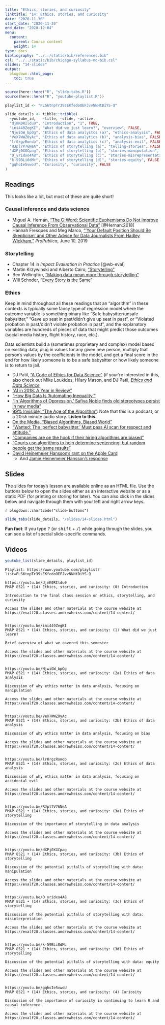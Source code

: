 ```yaml
---
title: "Ethics, stories, and curiosity"
linktitle: "14: Ethics, stories, and curiosity"
date: "2020-11-30"
start_date: "2020-11-30"
end_date: "2020-12-04"
menu:
  content:
    parent: Course content
    weight: 14
type: docs
bibliography: "../../static/bib/references.bib"
csl: "../../static/bib/chicago-syllabus-no-bib.csl"
slides: "14-slides"
output:
  blogdown::html_page:
    toc: true
---
```


```r
source(here::here("R", "slide-tabs.R"))
source(here::here("R", "youtube-playlist.R"))

playlist_id <- "PLS6tnpTr39sEKfedoOEFJvvNNHtDiYS-Q"

slide_details <- tibble::tribble(
  ~youtube_id,   ~title, ~slide, ~active,
  "djmK0RIldu0", "Introduction", "1", TRUE,
  "ini449ZegKI", "What did we just learn?", "overview", FALSE,
  "NjwiGW_bpOg", "Ethics of data analyitcs (a)", "ethics-analysis", FALSE,
  "VeX7WWZOyAc", "Ethics of data analytics (b)", "analysis-bias", FALSE,
  "lr0rgzRondo", "Ethics of data analytics (c)", "analysis-evil", FALSE,
  "RJpl7V76NeA", "Ethics of storytelling (a)", "telling-stories", FALSE,
  "dXPj0XGCpag", "Ethics of storytelling (b)", "stories-manipulation", FALSE,
  "O_yridxo4A8", "Ethics of storytelling (c)", "stories-misrepresentation", FALSE,
  "k-59BLi8dMc", "Ethics of storytelling (d)", "stories-equity", FALSE,
  "gqhoIe5vwoU", "Curiosity", "curiosity", FALSE
)
```

## Readings

This looks like a lot, but most of these are quite short!

### Causal inference and data science

- <i class="far fa-file-pdf"></i> Miguel A. Hernán, ["The C-Word: Scientific Euphemisms Do Not Improve Causal Inference From Observational Data"](https://www.ncbi.nlm.nih.gov/pmc/articles/PMC5888052/) [@Hernan:2018]
- <i class="fas fa-external-link-square-alt"></i> Hannah Fresques and Meg Marco, ["'Your Default Position Should Be Skepticism' and Other Advice for Data Journalists From Hadley Wickham,"](https://www.propublica.org/nerds/hadley-wickham-your-default-position-should-be-skepticism-and-other-advice-for-data-journalists) *ProPublica*, June 10, 2019

### Storytelling

- <i class="fas fa-book"></i> Chapter 14 in *Impact Evaluation in Practice* [@wb-eval]
- <i class="fas fa-file-pdf"></i> Martin Krzywinski and Alberto Cairo, ["Storytelling"](https://www.nature.com/articles/nmeth.2571.pdf)
- <i class="fab fa-youtube"></i> Ben Wellington, ["Making data mean more through storytelling"](https://www.youtube.com/watch?v=6xsvGYIxJok)
- <i class="fab fa-youtube"></i> Will Schoder, ["Every Story is the Same"](https://www.youtube.com/watch?v=LuD2Aa0zFiA)

### Ethics

Keep in mind throughout all these readings that an "algorithm" in these contexts is typically some fancy type of regression model where the outcome variable is something binary like "Safe babysitter/unsafe babysitter," "Gave up seat in past/didn't give up seat in past", or "Violated probation in past/didn't violate probation in past", and the explanatory variables are hundreds of pieces of data that might predict those outcomes (social media history, flight history, race, etc.). 

Data scientists build a (sometimes proprietary and complex) model based on existing data, plug in values for any given new person, multiply that person's values by the coefficients in the model, and get a final score in the end for how likely someone is to be a safe babysitter or how likely someone is to return to jail.

- <i class="fas fa-external-link-square-alt"></i> DJ Patil, ["A Code of Ethics for Data Science"](https://medium.com/@dpatil/a-code-of-ethics-for-data-science-cda27d1fac1) (if your're interested in this, also check out Mike Loukides, Hilary Mason, and DJ Patil, [*Ethics and Data Science*](https://www.amazon.com/dp/B07GTC8ZN7)
- <i class="fas fa-external-link-square-alt"></i> ["AI in 2018: A Year in Review"](https://medium.com/@AINowInstitute/ai-in-2018-a-year-in-review-8b161ead2b4e)
- <i class="fas fa-external-link-square-alt"></i> ["How Big Data Is ‘Automating Inequality’"](https://www.nytimes.com/2018/05/04/books/review/automating-inequality-virginia-eubanks.html)
- <i class="fas fa-external-link-square-alt"></i> ["In ‘Algorithms of Oppression,’ Safiya Noble finds old stereotypes persist in new media"](https://annenberg.usc.edu/news/diversity-and-inclusion/algorithms-oppression-safiya-noble-finds-old-stereotypes-persist-new)
- <i class="fas fa-podcast"></i> [99% Invisible, "The Age of the Algorithm"](https://99percentinvisible.org/episode/the-age-of-the-algorithm/): Note that this is a podcast, or a 20ish minute audio story. **Listen to this.**
- <i class="fas fa-podcast"></i> [On the Media, "Biased Algorithms, Biased World"](https://www.wnycstudios.org/podcasts/otm/segments/biased-algorithms-biased-world)
- <i class="fas fa-external-link-square-alt"></i> ["Wanted: The ‘perfect babysitter.’ Must pass AI scan for respect and attitude."](https://www.washingtonpost.com/technology/2018/11/16/wanted-perfect-babysitter-must-pass-ai-scan-respect-attitude/?utm_term=.080010494ed5)
- <i class="fas fa-external-link-square-alt"></i> ["Companies are on the hook if their hiring algorithms are biased"](https://qz.com/1427621/companies-are-on-the-hook-if-their-hiring-algorithms-are-biased/)
- <i class="fas fa-external-link-square-alt"></i> ["Courts use algorithms to help determine sentencing, but random people get the same results"](https://www.popsci.com/recidivism-algorithm-random-bias)
- <i class="fab fa-twitter-square"></i> [David Heinemeier Hansson's rant on the Apple Card](https://twitter.com/dhh/status/1192540900393705474)
    - And [Jamie Heinemeier Hansson's response](https://dhh.dk/2019/about-the-apple-card.html)


## Slides

The slides for today's lesson are available online as an HTML file. Use the buttons below to open the slides either as an interactive website or as a static PDF (for printing or storing for later). You can also click in the slides below and navigate through them with your left and right arrow keys.

`r blogdown::shortcode("slide-buttons")`

```r
slide_tabs(slide_details, "/slides/14-slides.html")
```

:::fyi
**Fun fact**: If you type <kbd>?</kbd> (or <kbd>shift</kbd> + <kbd>/</kbd>) while going through the slides, you can see a list of special slide-specific commands.
:::


## Videos

```r
youtube_list(slide_details, playlist_id)
```


```cat
Playlist: https://www.youtube.com/playlist?list=PLS6tnpTr39sEKfedoOEFJvvNNHtDiYS-Q

https://youtu.be/djmK0RIldu0
PMAP 8521 • (14) Ethics, stories, and curiosity: (0) Introduction

Introduction to the final class session on ethics, storytelling, and curiosity

Access the slides and other materials at the course website at https://evalf20.classes.andrewheiss.com/content/14-content/


https://youtu.be/ini449ZegKI
PMAP 8521 • (14) Ethics, stories, and curiosity: (1) What did we just learn?

Brief overview of what we covered this semester

Access the slides and other materials at the course website at https://evalf20.classes.andrewheiss.com/content/14-content/

  
https://youtu.be/NjwiGW_bpOg
PMAP 8521 • (14) Ethics, stories, and curiosity: (2a) Ethics of data analysis 

Discussion of why ethics matter in data analysis, focusing on manipulation

Access the slides and other materials at the course website at https://evalf20.classes.andrewheiss.com/content/14-content/


https://youtu.be/VeX7WWZOyAc
PMAP 8521 • (14) Ethics, stories, and curiosity: (2b) Ethics of data analysis 

Discussion of why ethics matter in data analysis, focusing on bias

Access the slides and other materials at the course website at https://evalf20.classes.andrewheiss.com/content/14-content/


https://youtu.be/lr0rgzRondo
PMAP 8521 • (14) Ethics, stories, and curiosity: (2c) Ethics of data analysis 

Discussion of why ethics matter in data analysis, focusing on accidental evil

Access the slides and other materials at the course website at https://evalf20.classes.andrewheiss.com/content/14-content/
  
  
https://youtu.be/RJpl7V76NeA
PMAP 8521 • (14) Ethics, stories, and curiosity: (3a) Ethics of storytelling

Discussion of the importance of storytelling in data analysis

Access the slides and other materials at the course website at https://evalf20.classes.andrewheiss.com/content/14-content/
  

https://youtu.be/dXPj0XGCpag
PMAP 8521 • (14) Ethics, stories, and curiosity: (3b) Ethics of storytelling

Discussion of the potential pitfalls of storytelling with data: manipulation

Access the slides and other materials at the course website at https://evalf20.classes.andrewheiss.com/content/14-content/
  

https://youtu.be/O_yridxo4A8
PMAP 8521 • (14) Ethics, stories, and curiosity: (3c) Ethics of storytelling

Discussion of the potential pitfalls of storytelling with data: misinterpretation

Access the slides and other materials at the course website at https://evalf20.classes.andrewheiss.com/content/14-content/
  

https://youtu.be/k-59BLi8dMc
PMAP 8521 • (14) Ethics, stories, and curiosity: (3d) Ethics of storytelling

Discussion of the potential pitfalls of storytelling with data: equity

Access the slides and other materials at the course website at https://evalf20.classes.andrewheiss.com/content/14-content/
  

https://youtu.be/gqhoIe5vwoU
PMAP 8521 • (14) Ethics, stories, and curiosity: (4) Curiosity

Discussion of the importance of curiosity in continuing to learn R and causal inference

Access the slides and other materials at the course website at https://evalf20.classes.andrewheiss.com/content/14-content/
```
